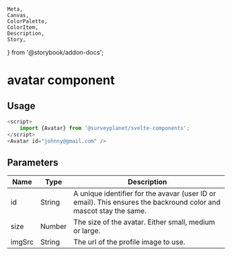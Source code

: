 	Meta,
	Canvas,
	ColorPalette,
	ColorItem,
	Description,
	Story,
} from '@storybook/addon-docs';


<Meta
	title="Avatar/Documentation"
	component={Avatar}
/>

# avatar component

<div id="example">
	<Story id="avatar-default--primary" />
</div>

## Usage

```ts
<script>
	import {Avatar} from '@surveyplanet/svelte-components';
</script>
<Avatar id="johnny@gmail.com" />
```

## Parameters

| Name   | Type   | Description                                                                                                       |
| ------ | ------ | ----------------------------------------------------------------------------------------------------------------- |
| id     | String | A unique identifier for the avavar (user ID or email). This ensures the backround color and mascot stay the same. |
| size   | Number | The size of the avatar. Either small, medium or large.                                                            |
| imgSrc | String | The url of the profile image to use.                                                                              |
